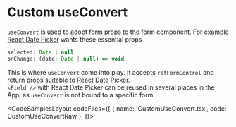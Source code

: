 
# Custom useConvert

`useConvert` is used to adopt form props to the form component.
For example [React Date Picker](https://www.npmjs.com/package/react-datepicker) wants these essential props

```jsx
selected: Date | null
onChange: (date: Date | null) => void
```

This is where `useConvert` come into play. It accepts `rsfFormControl`
and return props suitable to React Date Picker.
<br />
`<Field />` with React Date Picker can be reused in several places in the App,
as `useConvert` is not bound to a specific form.

<CodeSamplesLayout
  codeFiles={[
    { name: 'CustomUseConvert.tsx', code: CustomUseConvertRaw },
  ]}>
  <CustomUseConvert />
</CodeSamplesLayout>